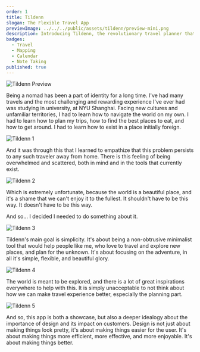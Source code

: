 ```yaml
---
order: 1
title: Tildenn
slogan: The Flexible Travel App
previewImage: ../../../public/assets/tildenn/preview-mini.png
description: Introducing Tildenn, the revolutionary travel planner that will transform the way you explore the world. With its sleek design and streamlined interface, Tildenn offers a refreshing approach to trip planning, focusing on better design and eliminating unnecessary clutter for the hyper adventurer.
badges:
  - Travel
  - Mapping
  - Calendar
  - Note Taking
published: true
---
```


![Tildenn Preview](/assets/tildenn/preview.png)

Being a nomad has been a part of identity for a long time. I've had many travels and the most challenging and rewarding experience I've ever had was studying in university, at NYU Shanghai. Facing new cultures and unfamiliar territories, I had to learn how to navigate the world on my own. I had to learn how to plan my trips, how to find the best places to eat, and how to get around. I had to learn how to exist in a place initially foreign.

![Tildenn 1](/assets/tildenn/1.png)

And it was through this that I learned to empathize that this problem persists to any such traveler away from home.
There is this feeling of being overwhelmed and scattered, both in mind and in the tools that currently exist.

![Tildenn 2](/assets/tildenn/2.png)

Which is extremely unfortunate, because the world is a beautiful place, and it's a shame that we can't enjoy it to the fullest. It shouldn't have to be this way. It doesn't have to be this way.

And so... I decided I needed to do something about it.

![Tildenn 3](/assets/tildenn/3.png)

Tildenn's main goal is simplicity. It's about being a non-obtrusive minimalist tool that would help people like me, who love to travel and explore new places, and plan for the unknown. It's about focusing on the adventure, in all it's simple, flexible, and beautiful glory.

![Tildenn 4](/assets/tildenn/4.png)

The world is meant to be explored, and there is a lot of great inspirations everywhere to help with this. It is simply unacceptable to not think about how we can make travel experience better, especially the planning part.

![Tildenn 5](/assets/tildenn/5.png)

And so, this app is both a showcase, but also a deeper idealogy about the importance of design and its impact on customers. Design is not just about making things look pretty, it's about making things easier for the user. It's about making things more efficient, more effective, and more enjoyable. It's about making things better.
